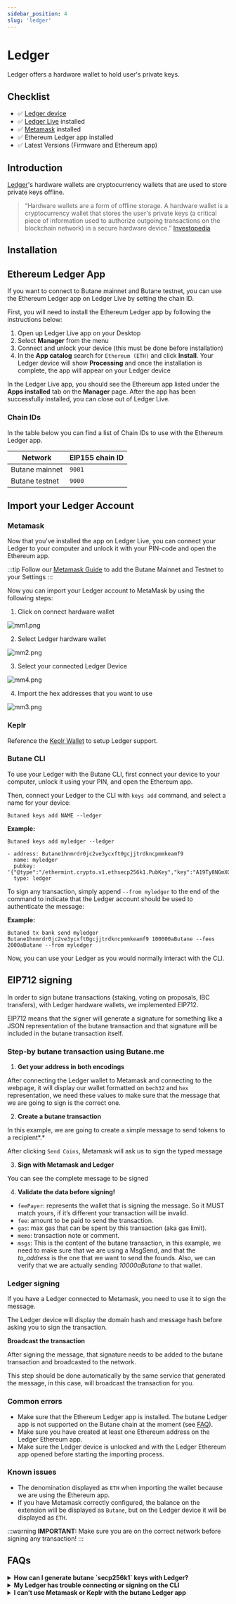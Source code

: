 ```yaml
---
sidebar_position: 4
slug: 'ledger'
---
```


# Ledger

Ledger offers a hardware wallet to hold user's private keys.

## Checklist

- ✅ [Ledger device](https://shop.ledger.com/)
- ✅ [Ledger Live](https://www.ledger.com/ledger-live) installed
- ✅ [Metamask](https://metamask.io) installed
- ✅ Ethereum Ledger app installed
- ✅ Latest Versions (Firmware and Ethereum app)

## Introduction

[Ledger](https://www.ledger.com/)'s hardware wallets are cryptocurrency wallets that are used to store private keys offline.

> “Hardware wallets are a form of offline storage. A hardware wallet is a cryptocurrency wallet that stores the user's private keys (a critical piece of information used to authorize outgoing transactions on the blockchain network) in a secure hardware device.”
> [Investopedia](https://www.investopedia.com/terms/l/ledger-wallet.asp)

## Installation

## Ethereum Ledger App

If you want to connect to Butane mainnet and Butane testnet, you can use the Ethereum Ledger app on Ledger Live by setting the chain ID.

First, you will need to install the Ethereum Ledger app by following the instructions below:

1. Open up Ledger Live app on your Desktop
2. Select **Manager** from the menu
3. Connect and unlock your device (this must be done before installation)
4. In the **App catalog** search for `Ethereum (ETH)` and click **Install**. Your Ledger device will show **Processing** and once the installation is complete, the app will appear on your Ledger device

In the Ledger Live app, you should see the Ethereum app listed under the **Apps installed** tab on the **Manager** page. After the app has been successfully installed, you can close out of Ledger Live.

### Chain IDs

In the table below you can find a list of Chain IDs to use with the Ethereum Ledger app.

| Network       | EIP155 chain ID |
| ------------- | --------------- |
| Butane mainnet | `9001`          |
| Butane testnet | `9000`          |

## Import your Ledger Account

### Metamask

Now that you've installed the app on Ledger Live, you can connect your Ledger to your computer and unlock it with your PIN-code and open the Ethereum app.

:::tip
Follow our [Metamask Guide](./metamask) to add the Butane Mainnet and Testnet to your Settings
:::

Now you can import your Ledger account to MetaMask by using the following steps:

1. Click on connect hardware wallet

![mm1.png](/img/mm1.png)

2. Select Ledger hardware wallet

![mm2.png](/img/mm2.png)

3. Select your connected Ledger Device

![mm4.png](/img/mm4.png)

4. Import the hex addresses that you want to use

![mm3.png](/img/mm3.png)

### Keplr

Reference the [Keplr Wallet](./keplr) to setup Ledger support.

### Butane CLI

To use your Ledger with the Butane CLI, first connect your device to your computer, unlock it using your PIN, and open the Ethereum app.

Then, connect your Ledger to the CLI with `keys add` command, and select a name for your device:

```
Butaned keys add NAME --ledger
```

**Example:**

```
Butaned keys add myledger --ledger

- address: Butane1hnmrdr0jc2ve3ycxft0gcjjtrdkncpmmkeamf9
  name: myledger
  pubkey: '{"@type":"/ethermint.crypto.v1.ethsecp256k1.PubKey","key":"A19Ty8NGmXQj/oQ+LubST9eDIhEACmWXW6gdU8h60eXI"}'
  type: ledger
```

To sign any transaction, simply append `--from myledger` to the end of the command to indicate that the Ledger account should be used to authenticate the message:

**Example:**

```
Butaned tx bank send myledger Butane1hnmrdr0jc2ve3ycxft0gcjjtrdkncpmmkeamf9 100000aButane --fees 2000aButane --from myledger
```

Now, you can use your Ledger as you would normally interact with the CLI.

## EIP712 signing

In order to sign butane transactions (staking, voting on proposals, IBC transfers), with Ledger hardware wallets, we implemented EIP712.

EIP712 means that the signer will generate a signature for something like a JSON representation of the butane transaction and that signature will be included in the butane transaction itself.

### Step-by butane transaction using Butane.me

1. **Get your address in both encodings**

After connecting the Ledger wallet to Metamask and connecting to the webpage, it will display our wallet formatted on `bech32` and `hex` representation, we need these values to make sure that the message that we are going to sign is the correct one.



2. **Create a butane transaction**

In this example, we are going to create a simple message to send tokens to a recipient*.*



After clicking `Send Coins`, Metamask will ask us to sign the typed message

3. **Sign with Metamask and Ledger**


You can see the complete message to be signed



4. **Validate the data before signing!**

- `feePayer`: represents the wallet that is signing the message. So it MUST match yours, if it’s different your transaction will be invalid.
- `fee`: amount to be paid to send the transaction.
- `gas`: max gas that can be spent by this transaction (aka gas limit).
- `memo`: transaction note or comment.
- `msgs`: This is the content of the butane transaction, in this example, we need to make sure that we are using a MsgSend, and that the *to_address* is the one that we want to send the founds. Also, we can verify that we are actually sending *10000aButane* to that wallet.

### Ledger signing

If you have a Ledger connected to Metamask, you need to use it to sign the message.

The Ledger device will display the domain hash and message hash before asking you to sign the transaction.



**Broadcast the transaction**

After signing the message, that signature needs to be added to the butane transaction and broadcasted to the network.

This step should be done automatically by the same service that generated the message, in this case, will broadcast the transaction for you.



### Common errors

- Make sure that the Ethereum Ledger app is installed. The butane Ledger app is not supported on the Butane chain at the moment (see [FAQ](#faq)).
- Make sure you have created at least one Ethereum address on the Ledger Ethereum app.
- Make sure the Ledger device is unlocked and with the Ledger Ethereum app opened before starting the importing process.

### Known issues

- The denomination displayed as `ETH` when importing the wallet because we are using the Ethereum app.
- If you have Metamask correctly configured, the balance on the extension will be displayed as `Butane`, but on the Ledger device it will be displayed as `ETH`.

:::warning
**IMPORTANT:** Make sure you are on the correct network before signing any transaction!
:::

## FAQs

<details>

<summary><b>How can I generate butane `secp256k1` keys with Ledger?</b></summary>

butane `secp256k1` keys are not supported on Butane with Ledger. Only Ethereum keys (`eth_secp256k1`) can be generated with Ledger.

</details>


<details>

<summary><b>My Ledger has trouble connecting or signing on the CLI</b></summary>

The Ledger's connection to the CLI can fail for a number of reasons. Make sure to close any other apps using the Ledger (such as Ledger Live or Metamask), unlock the Ledger, and open the Ethereum app. If this does not work, simply disconnecting and reconnecting the device often solves the issue.

</details>


<details>

<summary><b>I can’t use Metamask or Keplr with the butane Ledger app</b></summary>

Since Butane only support Ethereum keys and uses the same HD (hierarchival determination) wallet derivation path as Ethereum, the butane Ledger app doesn’t work to sign butane transactions. Using Keplr with the butane Ledger app will only work with derivation path `m/44'/118'/0'/0` (butane) and not `m/44'/60'/0'/0` (Ethereum). On your Ledger hardware device, you can always switch to Ethereum to reconnect to the Keplr Butane network.

</details>

